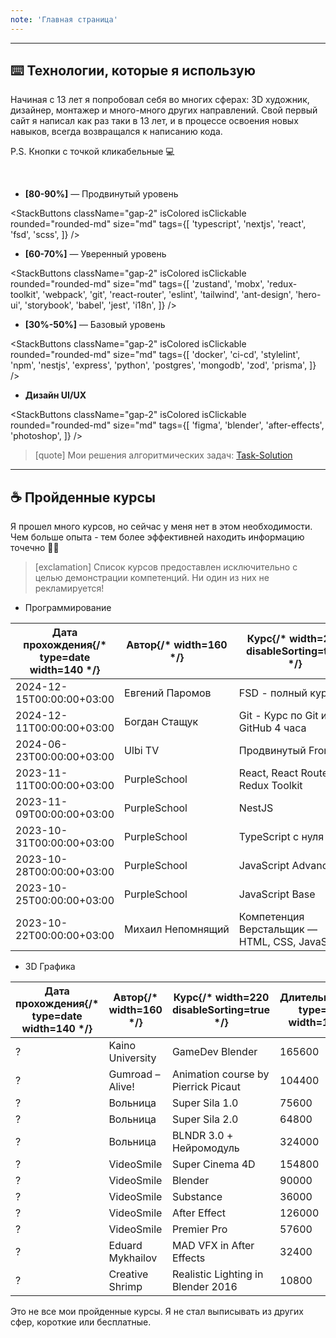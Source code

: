 ```yaml
---
note: 'Главная страница'
---
```


---

## ⌨️ Технологии, которые я использую

Начиная с 13 лет я попробовал себя во многих сферах: 3D художник, дизайнер, монтажер и много-много других направлений. Свой первый сайт я написал как раз таки в 13 лет, и в процессе освоения новых навыков, всегда возвращался к написанию кода.

P.S. Кнопки с точкой кликабельные 💻

⠀
- **[80-90%]** — Продвинутый уровень

<StackButtons
  className="gap-2"
  isColored
  isClickable
  rounded="rounded-md"
  size="md"
  tags={[
    'typescript',
    'nextjs',
    'react',
    'fsd',
    'scss',
  ]}
/>

- **[60-70%]** — Уверенный уровень

<StackButtons
  className="gap-2"
  isColored
  isClickable
  rounded="rounded-md"
  size="md"
  tags={[
    'zustand',
    'mobx',
    'redux-toolkit',
    'webpack',
    'git',
    'react-router',
    'eslint',
    'tailwind',
    'ant-design',
    'hero-ui',
    'storybook',
    'babel',
    'jest',
    'i18n',
  ]}
/>

- **[30%-50%]** — Базовый уровень

<StackButtons
  className="gap-2"
  isColored
  isClickable
  rounded="rounded-md"
  size="md"
  tags={[
    'docker',
    'ci-cd',
    'stylelint',
    'npm',
    'nestjs',
    'express',
    'python',
    'postgres',
    'mongodb',
    'zod',
    'prisma',
  ]}
/>

- **Дизайн UI/UX**

<StackButtons
  className="gap-2"
  isColored
  isClickable
  rounded="rounded-md"
  size="md"
  tags={[
    'figma',
    'blender',
    'after-effects',
    'photoshop',
  ]}
/>

> [quote] Мои решения алгоритмических задач: [Task-Solution](https://github.com/MarkMelior/Task-Solution)

---

## ☕️ Пройденные курсы

Я прошел много курсов, но сейчас у меня нет в этом необходимости. Чем больше опыта - тем более эффективней находить информацию точечно 😬😅

> [exclamation] Список курсов предоставлен исключительно с целью демонстрации компетенций. Ни один из них не рекламируется!

- Программирование

| Дата прохождения{/* type=date width=140 */} | Автор{/* width=160 */} | Курс{/* width=220 disableSorting=true */} | Длительность{/* type=time width=100 */} |
| -------------------------------- | ------------------ | ---------------------------------------------------------- | ------------ |
| 2024-12-15T00:00:00+03:00        | Евгений Паромов    | FSD - полный курс                                          | 46800        |
| 2024-12-11T00:00:00+03:00        | Богдан Стащук      | Git - Курс по Git и GitHub 4 часа                          | 14400        |
| 2024-06-23T00:00:00+03:00        | Ulbi TV            | Продвинутый Frontend                                       | 165600       |
| 2023-11-11T00:00:00+03:00        | PurpleSchool       | React, React Router и Redux Toolkit                        | 54000        |
| 2023-11-09T00:00:00+03:00        | PurpleSchool       | NestJS                                                     | 39600        |
| 2023-10-31T00:00:00+03:00        | PurpleSchool       | TypeScript с нуля                                          | 68400        |
| 2023-10-28T00:00:00+03:00        | PurpleSchool       | JavaScript Advanced                                        | 57600        |
| 2023-10-25T00:00:00+03:00        | PurpleSchool       | JavaScript Base                                            | 64800        |
| 2023-10-22T00:00:00+03:00        | Михаил Непомнящий  | Компетенция Верстальщик — HTML, CSS, JavaScript            | 97200        |

- 3D Графика

| Дата прохождения{/* type=date width=140 */} | Автор{/* width=160 */} | Курс{/* width=220 disableSorting=true */} | Длительность{/* type=time width=100 */} |
| ---------------  | ----------------- | ------------------------------------------------------------------ | ------------ |
| ?        | Kaino University  | GameDev Blender                     | 165600       |
| ?        | Gumroad – Alive!  | Animation course by Pierrick Picaut | 104400       |
| ?        | Вольница          | Super Sila 1.0                      | 75600        |
| ?        | Вольница          | Super Sila 2.0                      | 64800        |
| ?        | Вольница          | BLNDR 3.0 + Нейромодуль             | 324000       |
| ?        | VideoSmile        | Super Cinema 4D                     | 154800       |
| ?        | VideoSmile        | Blender                             | 90000        |
| ?        | VideoSmile        | Substance                           | 36000        |
| ?        | VideoSmile        | After Effect                        | 126000       |
| ?        | VideoSmile        | Premier Pro                         | 57600        |
| ?        | Eduard Mykhailov  | MAD VFX in After Effects            | 32400        |
| ?        | Creative Shrimp   | Realistic Lighting in Blender 2016  | 10800        |

Это не все мои пройденные курсы. Я не стал выписывать из других сфер, короткие или бесплатные.
